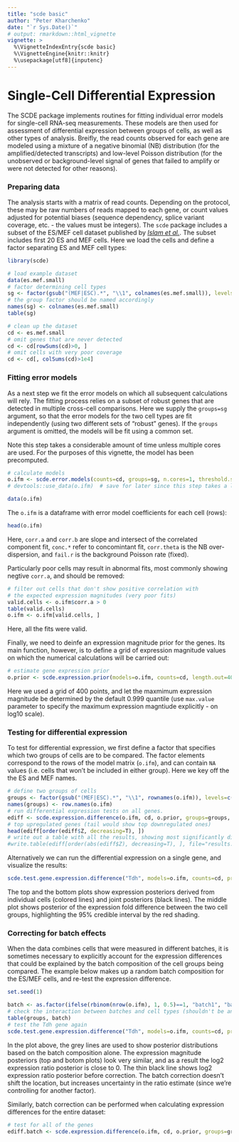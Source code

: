 ```yaml
---
title: "scde basic"
author: "Peter Kharchenko"
date: "`r Sys.Date()`"
# output: rmarkdown::html_vignette
vignette: >
  %\VignetteIndexEntry{scde basic}
  %\VignetteEngine{knitr::knitr}
  %\usepackage[utf8]{inputenc}
---
```


# Single-Cell Differential Expression

The SCDE package implements routines for fitting individual error models for single-cell RNA-seq measurements. These models are then used for assessment of differential expression between groups of cells, as well as other types of analysis. Breifly, the read counts observed for each gene are modeled using a mixture of a negative binomial (NB) distribution (for the amplified/detected transcripts) and low-level Poisson distribution (for the unobserved or background-level signal of genes that failed to amplify or were not detected for other reasons). 

### Preparing data

The analysis starts with a matrix of read counts. Depending on the protocol, these may be raw numbers of reads mapped to each gene, or count values adjusted for potential biases (sequence dependency, splice variant coverage, etc. - the values must be integers). The `scde` package includes a subset of the ES/MEF cell dataset published by [_Islam et al._](http://www.ncbi.nlm.nih.gov/pubmed/?term=24363023). The subset includes first 20 ES and MEF cells. Here we load the cells and define a factor separating ES and MEF cell types:
```r
library(scde)
```

```r
# load example dataset
data(es.mef.small)
# factor determining cell types
sg <- factor(gsub("(MEF|ESC).*", "\\1", colnames(es.mef.small)), levels=c("ESC", "MEF"))
# the group factor should be named accordingly
names(sg) <- colnames(es.mef.small)  
table(sg)

# clean up the dataset
cd <- es.mef.small
# omit genes that are never detected
cd <- cd[rowSums(cd)>0, ]
# omit cells with very poor coverage
cd <- cd[, colSums(cd)>1e4]
```
### Fitting error models

As a next step we fit the error models on which all subsequent calculations will rely. The fitting process relies on a subset of robust genes that are detected in multiple cross-cell comparisons. Here we supply the `groups=sg` argument, so that the error models for the two cell types are fit independently (using two different sets of "robust" genes). If the `groups` argument is omitted, the models will be fit using a common set.

Note this step takes a considerable amount of time unless multiple cores are used. For the purposes of this vignette, the model has been precomputed. 
```r
# calculate models
o.ifm <- scde.error.models(counts=cd, groups=sg, n.cores=1, threshold.segmentation=T, save.crossfit.plots=F, save.model.plots=F, verbose=1)
# devtools::use_data(o.ifm)  # save for later since this step takes a long time
```

```r
data(o.ifm)
```

The `o.ifm` is a dataframe with error model coefficients for each cell (rows):
```r
head(o.ifm)
```

Here, `corr.a` and `corr.b` are slope and intersect of the correlated component fit, `conc.*` refer to concomintant fit, `corr.theta` is the NB over-dispersion, and `fail.r` is the background Poisson rate (fixed).

Particularly poor cells may result in abnormal fits, most commonly showing negtive `corr.a`, and should be removed:
```r
# filter out cells that don't show positive correlation with
# the expected expression magnitudes (very poor fits)
valid.cells <- o.ifm$corr.a > 0
table(valid.cells)
o.ifm <- o.ifm[valid.cells, ]
```
Here, all the fits were valid.

Finally, we need to deinfe an expression magnitude prior for the genes. Its main function, however, is to define a grid of expression magnitude values on which the numerical calculations will be carried out:
```r
# estimate gene expression prior
o.prior <- scde.expression.prior(models=o.ifm, counts=cd, length.out=400, show.plot=F)
```
Here we used a grid of 400 points, and let the maxmimum expression magnitude be determined by the default 0.999 quantile (use `max.value` parameter to specify the maximum expression magntiude explicitly - on log10 scale).

### Testing for differential expression

To test for differential expression, we first define a factor that specifies which two groups of cells are to be compared. The factor elements correspond to the rows of the model matrix (`o.ifm`), and can contain `NA` values (i.e. cells that won't be included in either group). Here we key off the the ES and MEF names.
```r
# define two groups of cells
groups <- factor(gsub("(MEF|ESC).*", "\\1", rownames(o.ifm)), levels=c("ESC", "MEF"))
names(groups) <- row.names(o.ifm)
# run differential expression tests on all genes.
ediff <- scde.expression.difference(o.ifm, cd, o.prior, groups=groups, n.randomizations=100, n.cores=1, verbose=1)
# top upregulated genes (tail would show top downregulated ones)
head(ediff[order(ediff$Z, decreasing=T), ])
# write out a table with all the results, showing most significantly different genes (in both directions) on top
#write.table(ediff[order(abs(ediff$Z), decreasing=T), ], file="results.txt", row.names=T, col.names=T, sep="\t", quote=F)
```
Alternatively we can run the differential expression on a single gene, and visualize the results:
```r
scde.test.gene.expression.difference("Tdh", models=o.ifm, counts=cd, prior=o.prior)
```
The top and the bottom plots show expression posteriors derived from individual cells (colored lines) and joint posteriors (black lines). The middle plot shows posterior of the expression fold difference between the two cell groups, highlighting the 95% credible interval by the red shading.

### Correcting for batch effects

When the data combines cells that were measured in different batches, it is sometimes necessary to explicitly account for the expression differences that could be explained by the batch composition of the cell groups being compared. 
The example below makes up a random batch composition for the ES/MEF cells, and re-test the expression difference.
```r
set.seed(1)
```
```r
batch <- as.factor(ifelse(rbinom(nrow(o.ifm), 1, 0.5)==1, "batch1", "batch2"))
# check the interaction between batches and cell types (shouldn't be any)
table(groups, batch)
# test the Tdh gene again
scde.test.gene.expression.difference("Tdh", models=o.ifm, counts=cd, prior=o.prior, batch=batch)
```
In the plot above, the grey lines are used to show posterior distributions based on the batch composition alone. The expression magnitude posteriors (top and botom plots) look very similar, and as a result the log2 expression ratio posterior is close to 0. The thin black line shows log2 expression ratio posterior before correction. The batch correction doesn't shift the location, but increases uncertainty in the ratio estimate (since we're controlling for another factor).

Similarly, batch correction can be performed when calculating expression differences for the entire dataset:
```r
# test for all of the genes
ediff.batch <- scde.expression.difference(o.ifm, cd, o.prior, groups=groups, batch=batch, n.randomizations=100, n.cores=1, return.posteriors=T, verbose=1)
```
